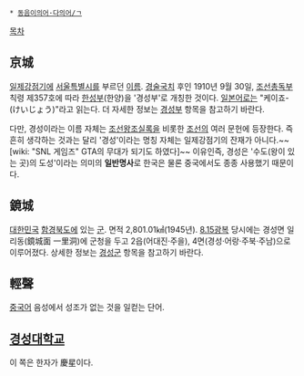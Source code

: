  * [[동음이의어·다의어/ㄱ]]

[[목차]]
== 京城 ==
[[일제강점기]]에 [[서울특별시]]를 부르던 [[이름]]. [[경술국치]] 후인 1910년 9월 30일, [[조선총독부]] 칙령 제357호에 따라 [[한양|한성부]](한양)을 '경성부'로 개칭한 것이다. [[일본어]]로는 "케이죠-(けいじょう)"라고 읽는다. 더 자세한 정보는 [[경성부]] 항목을 참고하기 바란다.

다만, 경성이라는 이름 자체는 [[조선왕조실록]]을 비롯한 [[조선]]의 여러 문헌에 등장한다. 즉 흔히 생각하는 것과는 달리 '경성'이라는 명칭 자체는 일제강점기의 잔재가 아니다.~~[wiki: "SNL 게임즈" GTA의 무대가 되기도 하였다]~~ 이유인즉, 경성은 '수도(왕이 있는 곳)의 도성'이라는 의미의 '''일반명사'''로 한국은 물론 중국에서도 종종 사용했기 때문이다.

== 鏡城 ==
[[대한민국]] [[함경북도]]에 있는 [[군(행정구역)|군]]. 면적 2,801.01㎢(1945년). [[8.15광복]] 당시에는 경성면 일리동(鏡城面 一里洞)에 군청을 두고 2읍(어대진·주을), 4면(경성·어랑·주북·주남)으로 이루어졌다. 상세한 정보는 [[경성군]] 항목을 참고하기 바란다.

== 輕聲 ==
[[중국어]] 음성에서 성조가 없는 것을 일컫는 단어.

== [[경성대학교]] ==
이 쪽은 한자가 慶星이다.
